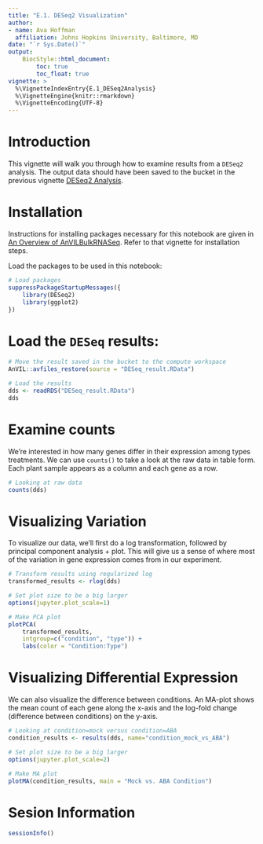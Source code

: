 ```yaml
---
title: "E.1. DESeq2 Visualization"
author:
- name: Ava Hoffman
  affiliation: Johns Hopkins University, Baltimore, MD
date: "`r Sys.Date()`"
output: 
    BiocStyle::html_document:
        toc: true
        toc_float: true
vignette: >
  %\VignetteIndexEntry{E.1_DESeq2Analysis}
  %\VignetteEngine{knitr::rmarkdown}
  %\VignetteEncoding{UTF-8}
---
```


# Introduction
  
This vignette will walk you through how to examine results from a `DESeq2` analysis. The output data
should have been saved to the bucket in the previous vignette [DESeq2 Analysis](E.0_DESeq2Analysis.ipynb).

# Installation
  
Instructions for installing packages necessary for this notebook are given in [An Overview of AnVILBulkRNASeq](A_Overview.ipynb). Refer to
that vignette for installation steps.

Load the packages to be used in this notebook:
  
```r
# Load packages
suppressPackageStartupMessages({
    library(DESeq2)
    library(ggplot2)
})
```

# Load the `DESeq` results:

```r
# Move the result saved in the bucket to the compute workspace
AnVIL::avfiles_restore(source = "DESeq_result.RData")

# Load the results
dds <- readRDS("DESeq_result.RData")
dds
```

# Examine counts

We're interested in how many genes differ in their expression among types treatments. We can use `counts()` to take a look at the raw data in table form. Each plant sample appears as a column and each gene as a row.

```r
# Looking at raw data
counts(dds)
```

# Visualizing Variation

To visualize our data, we'll first do a log transformation, followed by principal component analysis + plot. This will give us a sense of where most of the variation in gene expression comes from in our experiment.

```r
# Transform results using regularized log
transformed_results <- rlog(dds)

# Set plot size to be a big larger
options(jupyter.plot_scale=1)

# Make PCA plot
plotPCA(
    transformed_results, 
    intgroup=c("condition", "type")) + 
    labs(color = "Condition:Type")
```

# Visualizing Differential Expression

We can also visualize the difference between conditions. An MA-plot shows the mean count of each gene along the x-axis and the log-fold change (difference between conditions) on the y-axis.

```r
# Looking at condition=mock versus condition=ABA
condition_results <- results(dds, name="condition_mock_vs_ABA")

# Set plot size to be a big larger
options(jupyter.plot_scale=2)

# Make MA plot
plotMA(condition_results, main = "Mock vs. ABA Condition")
```

# Sesion Information

```r
sessionInfo()
```
